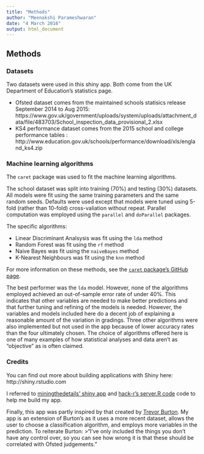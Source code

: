 ```yaml
---
title: "Methods"
author: "Meenakshi Parameshwaran"
date: "4 March 2016"
output: html_document
---
```



## Methods

### Datasets

Two datasets were used in this shiny app. Both come from the UK Department of Education's statistics page.

- Ofsted dataset comes from the maintained schools statisics release September 2014 to Aug 2015: https://www.gov.uk/government/uploads/system/uploads/attachment_data/file/483703/School_inspection_data_provisional_2.xlsx
- KS4 performance dataset comes from the 2015 school and college performance tables : http://www.education.gov.uk/schools/performance/download/xls/england_ks4.zip

### Machine learning algorithms

The `caret` package was used to fit the machine learning algorithms.

The school dataset was split into training (70%) and testing (30%) datasets. All models were fit using the same training parameters and the same random seeds. Defaults were used except that models were tuned using 5-fold (rather than 10-fold) cross-valiation without repeat. Parallel computation was employed using the `parallel` and `doParallel` packages.

The specific algorithms:

- Linear Discriminant Analsysis was fit using the `lda` method
- Random Forest was fit using the `rf` method
- Naive Bayes was fit using the `naiveBayes` method
- K-Nearest Neighbours was fit using the `knn` method

For more information on these methods, see the [`caret` package's GitHub page](http://topepo.github.io/caret/index.html).

The best performer was the `lda` model. However, none of the algorithms employed achieved an out-of-sample error rate of under 40%. This indicates that other variables are needed to make better predictions and that further tuning and refining of the models is needed. However, the variables and models included here do a decent job of explaining a reasonable amount of the variation in gradings. Three other algorithms were also implemented but not used in the app because of lower accuracy rates than the four ultimately chosen. The choice of algorithms offered here is one of many examples of how statistical analyses and data aren't as "objective" as is often claimed.

### Credits

You can find out more about building applications with Shiny here: http://shiny.rstudio.com

I referred to [miningthedetails' shiny app ](https://miningthedetails.shinyapps.io/knn-dashboard-shiny-plotly/) and [hack-r's server.R code](https://github.com/hack-r/coursera_shiny/blob/master/server.R) code to help me build my app.


Finally, this app was partly inspired by that created by [Trevor Burton](https://www.jtb-education.co.uk/ofstedpredictor.php). My app is an extension of Burton's as it uses a more recent dataset, allows the user to choose a classification algorithm, and employs more variables in the prediction. To reiterate Burton:
>"I've only included the things you don't have any control over, so you can see how wrong it is that these should be correlated with Ofsted judgements."

